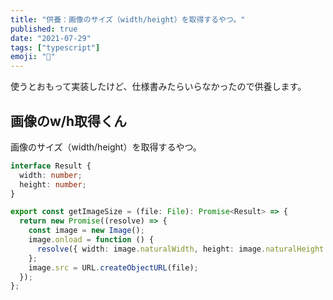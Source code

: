 ```yaml
---
title: "供養：画像のサイズ（width/height）を取得するやつ。"
published: true
date: "2021-07-29"
tags: ["typescript"]
emoji: "🤔"
---
```


使うとおもって実装したけど、仕様書みたらいらなかったので供養します。

## 画像のw/h取得くん

画像のサイズ（width/height）を取得するやつ。

```typescript
interface Result {
  width: number;
  height: number;
}

export const getImageSize = (file: File): Promise<Result> => {
  return new Promise((resolve) => {
    const image = new Image();
    image.onload = function () {
      resolve({ width: image.naturalWidth, height: image.naturalHeight });
    };
    image.src = URL.createObjectURL(file);
  });
};

```
